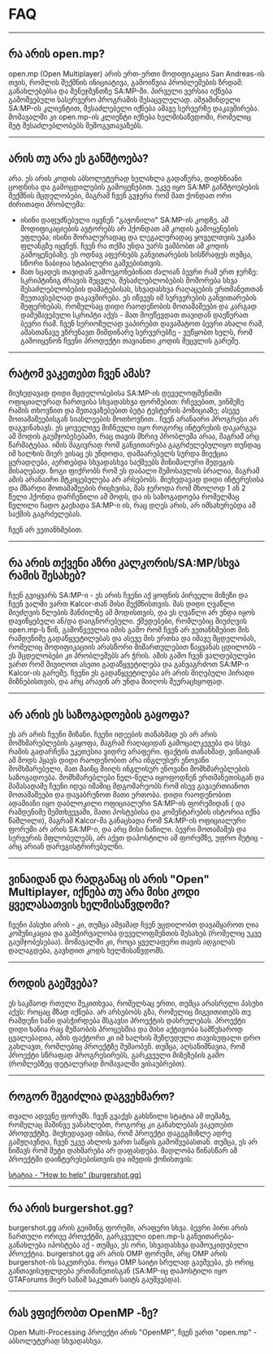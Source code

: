 # FAQ

<hr />

## რა არის open.mp?

open.mp (Open Multiplayer) არის ერთ-ერთი მოდიფიკაცია San Andreas-ის თვის, რომლის შექმნის ინიციატივა, გამოიწვია პრობლემების ზრდამ: განახლებებსა და მენეჯმენთზე SA:MP-ში. პირველი ვერსია იქნება გამოშვებული სასერვერო პროგრამის შესაცვლელად. ამჟამინდელი SA:MP-ის კლიენტით, შესაძლებელი იქნება ამავე სერვერზე დაკავშირება. მომავალში კი open.mp-ის კლიენტი იქნება ხელმისაწვდომი, რომელიც მეტ შესაძლებლობებს შემოგვთავაზებს.

<hr />

## არის თუ არა ეს განშტოება?

არა. ეს არის კოდის აბსოლუტურად ხელახლა გადაწერა, დიდხნიანი ცოდნისა და გამოცდილების გამოყენებით. უკვე იყო SA:MP განშტოებების შექმნის მცდელობები, მაგრამ ჩვენ გვჯერა რომ მათ ქონდათ ორი ძირითადი პრობლემა:

- ისინი დაფუძნებული იყვნენ "გაჟონილი" SA:MP-ის კოდზე. ამ მოდიფიკაციების ავტორებს არ ჰქონდათ ამ კოდის გამოყენების უფლება; ისინი მორალურადაც და ლეგალურადაც ყოველთვის უკანა ფლანგზე იყვნენ. ჩვენ რა თქმა უნდა უარს ვამბობთ ამ კოდის გამოყენებაზე. ეს ოდნავ აფერხებს განვითარების სისწრაფეს თუმცა, სწორი ნაბიჯია სტაბილური გაშვებისთვის.
- მათ სცადეს თავიდან გამოეგონებინათ ძალიან ბევრი რამ ერთ ჯერზე: სკრიპტინიგ ძრავის შეცვლა, შესაძლებლობების მოშორება სხვა შესაძლებლობების დამატებისას, სხვადასხვა რაღაცების ერთმანეთთან შეუთავსებლად დაკავშირება. ეს იწვევს იმ სერვერების განვითარების შეფერხებას, რომელსაც დიდი რაოდენობის მოთამაშეები და კარგად დამუშავებული სკრიპტი აქვს - მათ მოუწევდათ თავიდან დაეწერათ ბევრი რამ. ჩვენ სერიოზულად ვაპირებთ დავამატოთ ბევრი ახალი რამ, ამასთანავე ვზრუნავთ მიმდინარე სერვერებზე - ვუწყობთ ხელს, რომ გამოიყენონ ჩვენი პროდუქტი თავიანთი კოდის შეცვლის გარეშე.

<hr />

## რატომ ვაკეთებთ ჩვენ ამას?

მიუხედავად დიდი მცდელობებისა SA:MP-ის დეველოფმენთში ოფიციალურად ჩართვისა სხვადასხვა ფორმებით: რჩევებით, ვინმეზე რამის თხოვნით და შეთავაზებებით ბეტა ტესტერის პოზიციაზე; ასევე მოთამაშეებისგან სიახლეების მოთხოვნით.. ჩვენ არანაირი პროგრესი არ დაგვინახავს. ეს ყოველივე მიჩნეული იყო როგორც ინტერესის დაკარგვა ამ მოდის გაუმჯობესებაში, რაც თავის მხრივ პრობლემა არაა, მაგრამ არც წარმატებაა. იმის მაგივრად რომ განვითარება გაგრძელებულიყო თუნდაც იმ ხალხის მიერ ვისაც ეს უნდოდა, დამაარებელს სურდა მიექცია ყურადღება, აერთებდა სხვადასხვა საქმეებს მინიმალური შედეგის მისაღებად. ზოგი ფიქრობს რომ ეს დაბალი შემოსავლის ბრალია, მაგრამ ამის არანაირი მტკიცებულება არ არსებობს. მიუხედავად დიდი ინტერესისა და მზარდი მოთამაშეების რიცხვისა, მას ჯეროდა რომ მხოლოდ 1 ან 2 წელი ჰქონდა დარჩენილი ამ მოდს, და ის საზოგადოება რომელმაც წვლილი ჩადო გაეხადა SA:MP-ი ის, რაც დღეს არის, არ იმსახურებდა ამ საქმის გაგრძელებას.

ჩვენ არ ვეთანხმებით.

<hr />

## რა არის თქვენი აზრი კალკორის/SA:MP/სხვა რამის შესახებ?

ჩვენ გვიყვარს SA:MP-ი - ეს არის ჩვენი აქ ყოფნის პირველი მიზეზი და ჩვენ ვალში ვართ Kalcor-თან მისი შექმნისთვის. მას დიდი ღვაწლი მიუძღვის წლების მანძილზე ამ მოდისთვის, და ეს ღვაწლი არ უნდა იყოს დავიწყებული ან/და დაიგნორებული. ქმედებები, რომლებიც მიუძღვის open.mp-ს წინ, გამოწვეულია იმის გამო რომ ჩვენ არ ვეთანხმებით მის რამდენიმე გადაწყვეტილებას და ასევე მის ერთსა და იმავე მცდელობას, რომელიც მოდიფიკაციის არასწორი მიმართულებით წაყვანას ცდილობს - ეს მცდელობები კი პრობლემებს არ ჭრის. ამის გამო ჩვენ ვალდებულები ვართ რომ მივიღოთ ასეთი გადაწყვეტილება და განვაგრძოთ SA:MP-ი Kalcor-ის გარეშე. ჩვენი ეს გადაწყვეტილება არ არის მიღებული პირადი მიზნებისთვის, და არც არავინ არ უნდა მიიღოს შეურაცხყოფად.

<hr />

## არ არის ეს საზოგადოების გაყოფა?

ეს არ არის ჩვენი მიზანი. ჩვენი იდეების თანახმად ეს არ არის მომხმარებლების გაყოფა, მაგრამ რაღაციდან გამოცალკევება და სხვა რამის გადარჩენა უკეთესია ვიდრე არაფერი. ფაქტის თანახმად, ვინაიდან ამ მოდს ჰყავს დიდი რაოდენობით არა ინგლუსურ ენოვანი მომხმარებელი, მათ მაინც მიიღს ინგლისურ ენოვანი მომხმარებლების საზოგადოება. მომხმარებლები ნელ-ნელა იყოფოდნენ ერთმანეთისგან და მაშასადამე ჩვენი იდეა იმაშიც მდგომარეობს რომ ისევ გავაერთიანოთ მოთამაშეები და დავაბრუნოთ მათი ერთობა. დიდი რაოდენობით ადამიანი იყო დაბლოკილი ოფიციალური SA:MP-ის ფორუმიდან ( და რამდენიმე შემთხვევაში, მათი პოსტებისა და კომენტარების ისტორია იქნა წაშლილი), მაგრამ Kalcor-მა განაცხადა რომ SA:MP-ის ოფიციალური ფორუმი არ არის SA:MP-ი, და არც მისი ნაწილი. ბევრი მოთამაშეს და სერვერის მფლობელებს, არ აქვთ დაპოსტილი ამ ფორუმზე, უფრო მეტიც - არც არიან დარეგისტრირებულნი.

<hr />

## ვინაიდან და რადგანაც ის არის "Open" Multiplayer, იქნება თუ არა მისი კოდი ყველასათვის ხელმისაწვდომი?

ჩვენი პასუხი არის - კი, თუმცა ამჟამად ჩვენ ვცდილობთ დავამყაროთ ღია კომუნიკაცია და გამჭირვალობა დეველოფმენთის შესახებ (რომელიც უკვე გაუმჯობესებაა). მომავალში კი, როცა ყველაფერი თავის ადგილას დალაგდება, გავხდით კოდს ხელმისაწვდომს.

<hr />

## როდის გაეშვება?

ეს საკმაოდ რთული შეკითხვაა, რომელსაც ერთი, თუმცა არასრული პასუხი აქვს: როცაც მზად იქნება. არ არსებობს გზა, რომელიც მიგვითითებს თუ რამდენი ხანი დასჭირდება მსგავსი პროექტის დასრულებას. პროექტი დიდი ხანია რაც მუშაობის პროცესშია და მისი აქტივობა სამწუხაროდ ცვალებადია, ამის ფაქტორი კი იმ ხალხის შეზღუდული თავისუფალი დრო გახლავთ, რომლებიც პროექტზე მუშაობენ. თუმცა, აღსანიშნავია, რომ პროექტი სწრაფად პროგრესირებს, გარკვეული მიზეზების გამო (რომლებზეც დეტალურად მომავალში ვისაუბრებთ).

<hr />

## როგორ შეგიძლია დაგვეხმარო?

თვალი ადევნე ფორუმს. ჩვენ გვაქვს გახსნილი სტატია ამ თემაზე, რომელაც მაშინვე ვანახლებთ, როგორც კი განახლებას ვაკეთებთ პროდუქტზე. მიუხედავად იმისა, რომ პროექტი დაგეგმიზლე ადრე გამჟღავნდა, ჩვენ უკვე ახლოს ვართ საწყის გამოშვებასთან. თუმცა, ეს არ ნიშავს რომ მეტი დახმარება არ დაფასდება. მადლობა წინასწარ ამ პროექტში დაინტერესებისთვის და იმედის ქონისთვის:

[სტატია - "How to help" (burgershot.gg)](https://www.burgershot.gg/showthread.php?tid=99)

<hr />

## რა არის burgershot.gg?

burgershot.gg არის გეიმინგ ფორუმი, არაფერი სხვა. ბევრი პირი არის ჩართული ორივე პროექტში, გარკვეული open.mp-ს განვითარება-განახლება იპოსტება აქ - თუმცა, ეს ორი, სხვადასხვა დამოუკიდებელი პროექტია. burgershot.gg არ არის OMP ფორუმი, არც OMP არის burgershot-ის საკუთრება. როცა OMP საიტი სრულად გაეშვება, ეს ორიც განთავისუფლდება ერთმანეთისგან (SA:MP-იც დაჰოსტილი იყო GTAForums მიერ სანამ საკუთარ საიტს გაუშვებდა).

<hr />

## რას ვფიქრობთ OpenMP -ზე?

Open Multi-Processing პროექტი არის "OpenMP", ჩვენ ვართ "open.mp" - აბსოლუტურად სხვადასხვა.
